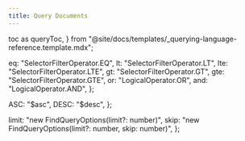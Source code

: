 ```yaml
---
title: Query Documents
---
```


  toc as queryToc,
} from "@site/docs/templates/_querying-language-reference.template.mdx";

  eq: "SelectorFilterOperator.EQ",
  lt: "SelectorFilterOperator.LT",
  lte: "SelectorFilterOperator.LTE",
  gt: "SelectorFilterOperator.GT",
  gte: "SelectorFilterOperator.GTE",
  or: "LogicalOperator.OR",
  and: "LogicalOperator.AND",
};

  ASC: "$asc",
  DESC: "$desc",
};

  limit: "new FindQueryOptions(limit?: number)",
  skip: "new FindQueryOptions(limit?: number, skip: number)",
};

<QueryTemplate
  codeLang="typescript"
  filters={filterSyntax}
  createCollection={createCollectionSource}
  readOne={readOneSource}
  readMany={readManySource}
  multipleFields={multipleFieldsSource}
  readFields={readFieldsSource}
  rangeRead={rangeReadSource}
  metadataFilter={metaFilterSource}
  logicalFilters={logicalFiltersSource}
  nestedFields={nestedFieldsSources}
  readAll={readAllSource}
  readUsingCollation={readUsingCollationSource}
  sortDirection={sortDirectionSyntax}
  sortResults={sortResultsSource}
  paginationOptions={paginationOptions}
  paginationExample={paginationSource}
/>

